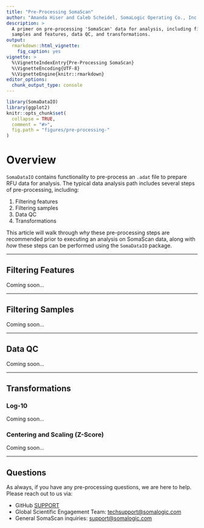 ```yaml
---
title: "Pre-Processing SomaScan"
author: "Amanda Hiser and Caleb Scheidel, SomaLogic Operating Co., Inc."
description: >
  A primer on pre-processing 'SomaScan' data for analysis, including filtering
  samples and features, data QC, and transformations.
output:
  rmarkdown::html_vignette:
    fig_caption: yes
vignette: >
  %\VignetteIndexEntry{Pre-Processing SomaScan}
  %\VignetteEncoding{UTF-8}
  %\VignetteEngine{knitr::rmarkdown}
editor_options: 
  chunk_output_type: console
---
```


```r
library(SomaDataIO)
library(ggplot2)
knitr::opts_chunk$set(
  collapse = TRUE,
  comment = "#>",
  fig.path = "figures/pre-processing-"
)
```


# Overview

`SomaDataIO` contains functionality to pre-process an `.adat` file to prepare
RFU data for analysis.  The typical data analysis path includes several steps
of pre-processing, including:

1. Filtering features
2. Filtering samples
3. Data QC
4. Transformations

This article will walk through _why_ these pre-processing steps are recommended 
prior to executing an analysis on SomaScan data, along with _how_ these steps
can be performed using the `SomaDataIO` package.

---------------

## Filtering Features

Coming soon...

---------------

## Filtering Samples

Coming soon...

------------

## Data QC

Coming soon...

-------------

## Transformations

### Log-10

Coming soon...

### Centering and Scaling (Z-Score)

Coming soon...

-------------

## Questions

As always, if you have any pre-processing questions,
we are here to help. Please reach out to us via:

* GitHub [SUPPORT](https://somalogic.github.io/SomaDataIO/SUPPORT.html)
* Global Scientific Engagement Team: <techsupport@somalogic.com>
* General SomaScan inquiries: <support@somalogic.com>
